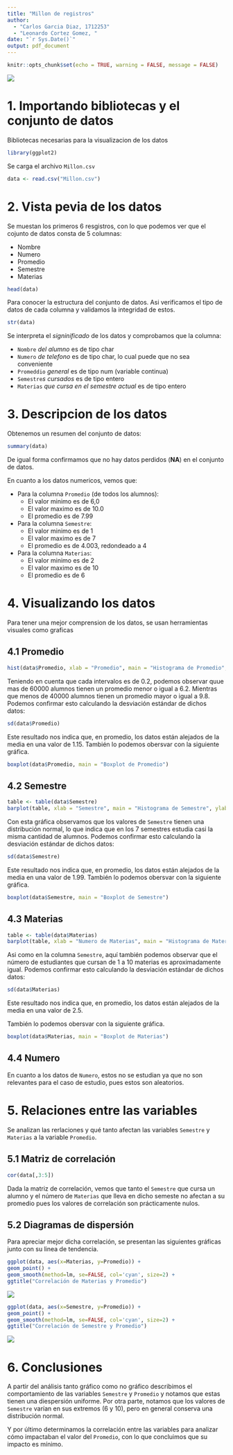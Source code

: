 ---
title: "Millon de registros"
author: 
  - "Carlos Garcia Diaz, 1712253"
  - "Leonardo Cortez Gomez, "
date: "`r Sys.Date()`"
output: pdf_document
---

```{r setup, include=FALSE}
knitr::opts_chunk$set(echo = TRUE, warning = FALSE, message = FALSE)
```

![](image.jpg)

# 1. Importando bibliotecas y el conjunto de datos

Bibliotecas necesarias para la visualizacion de los datos

```{r}
library(ggplot2)
```

Se carga el archivo `Millon.csv`

```{r}
data <- read.csv("Millon.csv")
```

# 2. Vista pevia de los datos

Se muestan los primeros 6 resgistros, con lo que podemos ver que el cojunto de datos consta de 5 columnas:

-   Nombre
-   Numero
-   Promedio
-   Semestre
-   Materias

```{r}
head(data)
```

Para conocer la estructura del conjunto de datos. Asi verificamos el tipo de datos de cada columna y validamos la integridad de estos.

```{r}
str(data)
```

Se interpreta el *signinificado* de los datos y comprobamos que la columna:

-   `Nombre` *del alumno* es de tipo char
-   `Numero` *de telefono* es de tipo char, lo cual puede que no sea conveniente
-   `Promeddio` *general* es de tipo num (variable continua)
-   `Semestre`*s cursados* es de tipo entero
-   `Materias` *que cursa en el semestre actual* es de tipo entero

# 3. Descripcion de los datos

Obtenemos un resumen del conjunto de datos:

```{r}
summary(data)
```

De igual forma confirmamos que no hay datos perdidos (**NA**) en el conjunto de datos.

En cuanto a los datos numericos, vemos que:

-   Para la columna `Promedio` (de todos los alumnos):
    -   El valor minimo es de 6,0
    -   El valor maximo es de 10.0
    -   El promedio es de 7.99
-   Para la columna `Semestre`:
    -   El valor minimo es de 1
    -   El valor maximo es de 7
    -   El promedio es de 4.003, redondeado a 4
-   Para la columna `Materias`:
    -   El valor minimo es de 2
    -   El valor maximo es de 10
    -   El promedio es de 6

# 4. Visualizando los datos

Para tener una mejor comprension de los datos, se usan herramientas visuales como graficas

## 4.1 Promedio

```{r echo=FALSE}
hist(data$Promedio, xlab = "Promedio", main = "Histograma de Promedio", ylab = "Frecuencia")
```

Teniendo en cuenta que cada intervalos es de 0.2, podemos observar quue mas de 60000 alumnos tienen un promedio menor o igual a 6.2. Mientras que menos de 40000 alumnos tienen un promedio mayor o igual a 9.8. Podemos confirmar esto calculando la desviación estándar de dichos datos:

```{r}
sd(data$Promedio)
```

Este resultado nos indica que, en promedio, los datos están alejados de la media en una valor de 1.15. También lo podemos obersvar con la siguiente gráfica.

```{r echo = FALSE}
boxplot(data$Promedio, main = "Boxplot de Promedio")
```



## 4.2 Semestre

```{r echo = FALSE}
table <- table(data$Semestre)
barplot(table, xlab = "Semestre", main = "Histograma de Semestre", ylab = "Frecuencia")
```

Con esta gráfica observamos que los valores de `Semestre` tienen una distribución normal, lo que indica que en los 7 semestres estudia casi la misma cantidad de alumnos. Podemos confirmar esto calculando la desviación estándar de dichos datos:

```{r}
sd(data$Semestre)
```

Este resultado nos indica que, en promedio, los datos están alejados de la media en una valor de 1.99.
También lo podemos obersvar con la siguiente gráfica.

```{r echo = FALSE}
boxplot(data$Semestre, main = "Boxplot de Semestre")
```

## 4.3 Materias

```{r echo = FALSE}
table <- table(data$Materias)
barplot(table, xlab = "Numero de Materias", main = "Histograma de Materias", ylab = "Frecuencia")
```

Asi como en la columna `Semestre`, aquí también podemos observar que el número de estudiantes que cursan de 1 a 10 materias es aproximadamente igual. Podemos confirmar esto calculando la desviación estándar de dichos datos:

```{r}
sd(data$Materias)
```

Este resultado nos indica que, en promedio, los datos están alejados de la media en una valor de 2.5.

También lo podemos obersvar con la siguiente gráfica.

```{r echo = FALSE}
boxplot(data$Materias, main = "Boxplot de Materias")
```

## 4.4 Numero

En cuanto a los datos de `Numero`, estos no se estudian ya que no son relevantes para el caso de estudio, pues estos son aleatorios.


# 5. Relaciones entre las variables

Se analizan las rerlaciones y qué tanto afectan las variables `Semestre` y `Materias` a la variable `Promedio`.

## 5.1 Matriz de correlación

```{r}
cor(data[,3:5])
```

Dada la matriz de correlación, vemos que tanto el `Semestre` que cursa un alumno y el número de `Materias` que lleva en dicho semeste no afectan a su promedio pues los valores de correlación son prácticamente nulos.

## 5.2 Diagramas de dispersión

Para apreciar mejor dicha correlación, se presentan las siguientes gráficas junto con su linea de tendencia.

```{r echo = FALSE, eval=FALSE}
ggplot(data, aes(x=Materias, y=Promedio)) +
geom_point() +
geom_smooth(method=lm, se=FALSE, col='cyan', size=2) +
ggtitle("Correlación de Materias y Promedio")
```

![](MaVsPr.png)

```{r echo = FALSE, eval=FALSE}
ggplot(data, aes(x=Semestre, y=Promedio)) +
geom_point() +
geom_smooth(method=lm, se=FALSE, col='cyan', size=2) +
ggtitle("Correlación de Semestre y Promedio")
```

![](SeVsPr.png)

# 6. Conclusiones
A partir del análisis tanto gráfico como no gráfico describimos el comportamiento de las variables `Semestre` y `Promedio` y notamos que estas tienen una diespersión uniforme.
Por otra parte, notamos que los valores de `Semestre` varían en sus extremos (6 y 10), pero en general conserva una distribución normal.

Y por último determinamos la correlación entre las variables para analizar cómo impactaban el valor del `Promedio`, con lo que concluimos que su impacto es mínimo.

